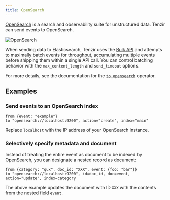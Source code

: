 ```yaml
---
title: OpenSearch
---
```


[OpenSearch](https://opensearch.org) is a search and observability suite for
unstructured data. Tenzir can send events to OpenSearch.

![OpenSearch](opensearch.svg)

When sending data to Elasticsearch, Tenzir uses the [Bulk
API](https://opensearch.org/docs/latest/api-reference/document-apis/bulk/)
and attempts to maximally batch events for throughput, accumulating multiple
events before shipping them within a single API call. You can control batching
behavior with the `max_content_length` and `send_timeout` options.

For more details, see the documentation for the
[`to_opensearch`](../../tql2/operators/to_opensearch.md) operator.

## Examples

### Send events to an OpenSearch index

```tql
from {event: "example"}
to "opensearch://localhost:9200", action="create", index="main"
```

Replace `localhost` with the IP address of your OpenSearch instance.

### Selectively specify metadata and document

Instead of treating the entire event as document to be indexed by OpenSearch,
you can designate a nested record as document:

```tql
from {category: "qux", doc_id: "XXX", event: {foo: "bar"}}
to "opensearch://localhost:9200", id=doc_id, doc=event, action="update", index=category
```

The above example updates the document with ID `XXX` with the contents from the
nested field `event`.
